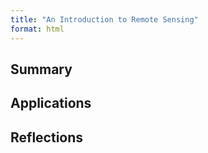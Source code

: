 ```yaml
---
title: "An Introduction to Remote Sensing"
format: html
---
```


## **Summary**

## **Applications**

## **Reflections**
